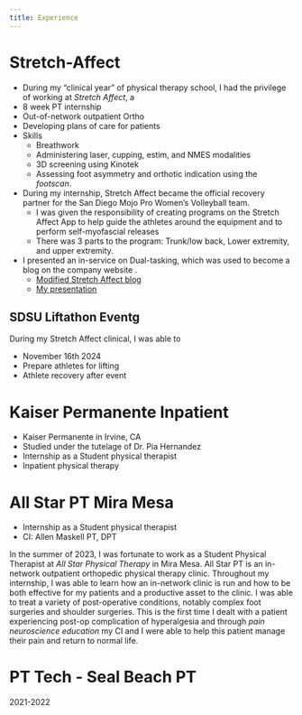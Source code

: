 ```yaml
---
title: Experience
---
```


<!--

# Student PT - B Project

- January - May 2025


-->


# Stretch-Affect

- During my "clinical year" of physical therapy school, I had the privilege of working at <i>Stretch Affect</i>, a 
- 8 week PT internship
- Out-of-network outpatient Ortho
- Developing plans of care for patients
- Skills
    - Breathwork
    - Administering laser, cupping, estim, and NMES modalities
    - 3D screening using Kinotek
    - Assessing foot asymmetry and orthotic indication using the *footscan*.
- During my internship, Stretch Affect became the official recovery partner for the San Diego Mojo Pro Women's Volleyball team.
    - I was given the responsibility of creating programs on the Stretch Affect App to help guide the athletes around the equipment and to perform self-myofascial releases
    - There was 3 parts to the program: Trunk/low back, Lower extremity, and upper extremity.
- I presented an in-service on Dual-tasking, which was used to become a blog on the company website .
    - <a href="https://www.stretchaffect.com/blog/dual-task-training">Modified Stretch Affect blog</a>
    - <a href="https://yomokerst.com/The%20Archive/Neuroscience/Neurorehabilitation/dual_task.html">My presentation</a>

## SDSU Liftathon Eventg

During my Stretch Affect clinical, I was able to 

- November 16th 2024
- Prepare athletes for lifting
- Athlete recovery after event

# Kaiser Permanente Inpatient

- Kaiser Permanente in Irvine, CA 
-  Studied under the tutelage of Dr. Pia Hernandez 
- Internship as a Student physical therapist
- Inpatient physical therapy


# All Star PT Mira Mesa

- Internship as a Student physical therapist
- CI: Allen Maskell PT, DPT

In the summer of 2023, I was fortunate to work as a Student Physical Therapist at *All Star Physical Therapy* in Mira Mesa.
All Star PT is an in-network outpatient orthopedic physical therapy clinic.
Throughout my internship, I was able to learn how an in-network clinic is run and how to be both effective for my patients and a productive asset to the clinic.
I was able to treat a variety of post-operative conditions, notably complex foot surgeries and shoulder surgeries.
This is the first time I dealt with a patient experiencing post-op complication of hyperalgesia and through *pain neuroscience education* my CI and I were able to help this patient manage their pain and return to normal life.

# PT Tech - Seal Beach PT

2021-2022


